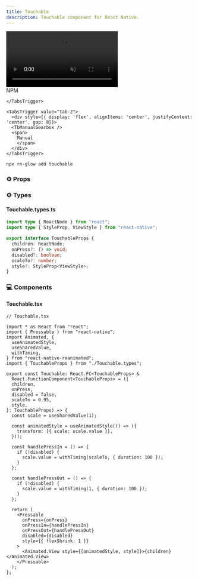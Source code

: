 ```yaml
---
title: Touchable
description: Touchable component for React Native.
---
```



<div className="flex justify-center items-center my-8">
  <video
    src="/avatar.mp4"
    autoPlay
    muted
    loop
    className="rounded-2xl"
    style={{ width: "80%", maxWidth: "960px", height: "auto" }}
  />
</div>

<Tabs defaultValue="tab-1">
<TabsList>
    <TabsTrigger value="tab-1">
      <div style={{ display: 'flex', alignItems: 'center', gap: 8 }}>
        <SiNpm />
        <span>NPM</span>
      </div>

    </TabsTrigger>

    <TabsTrigger value="tab-2">
      <div style={{ display: 'flex', alignItems: 'center', justifyContent: 'center', gap: 8}}>
      <TbManualGearbox />
      <span>
        Manual
        </span>
      </div>
    </TabsTrigger>

  </TabsList>

<TabsContent value="tab-1">
  
```bash
npx rn-glow add touchable
```


### ⚙️ Props



  </TabsContent>
</Tabs>

### ⚙️ Types
#### Touchable.types.ts

```ts
import type { ReactNode } from "react";
import type { StyleProp, ViewStyle } from "react-native";

export interface TouchableProps {
  children: ReactNode;
  onPress?: () => void;
  disabled?: boolean;
  scaleTo?: number;
  style?: StyleProp<ViewStyle>;
}
```

### 💻 Components
#### Touchable.tsx

```tsx
// Touchable.tsx

import * as React from "react";
import { Pressable } from "react-native";
import Animated, {
  useAnimatedStyle,
  useSharedValue,
  withTiming,
} from "react-native-reanimated";
import { TouchableProps } from "./Touchable.types";

export const Touchable: React.FC<TouchableProps> &
  React.FunctionComponent<TouchableProps> = ({
  children,
  onPress,
  disabled = false,
  scaleTo = 0.95,
  style,
}: TouchableProps) => {
  const scale = useSharedValue(1);

  const animatedStyle = useAnimatedStyle(() => ({
    transform: [{ scale: scale.value }],
  }));

  const handlePressIn = () => {
    if (!disabled) {
      scale.value = withTiming(scaleTo, { duration: 100 });
    }
  };

  const handlePressOut = () => {
    if (!disabled) {
      scale.value = withTiming(1, { duration: 100 });
    }
  };

  return (
    <Pressable
      onPress={onPress}
      onPressIn={handlePressIn}
      onPressOut={handlePressOut}
      disabled={disabled}
      style={{ flexShrink: 1 }}
    >
      <Animated.View style={[animatedStyle, style]}>{children}</Animated.View>
    </Pressable>
  );
};
```
